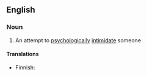 ==English==

===Noun===
{{en-noun|head=[[head]] [[game]]}}

# {{label|en|informal}} An attempt to [[psychologically]] [[intimidate]] someone

====Translations====
{{trans-top|psychological intimidation}}
* Finnish: {{t+|fi|henkinen}} {{t+|fi|painostus}}
{{trans-mid}}
{{trans-bottom}}